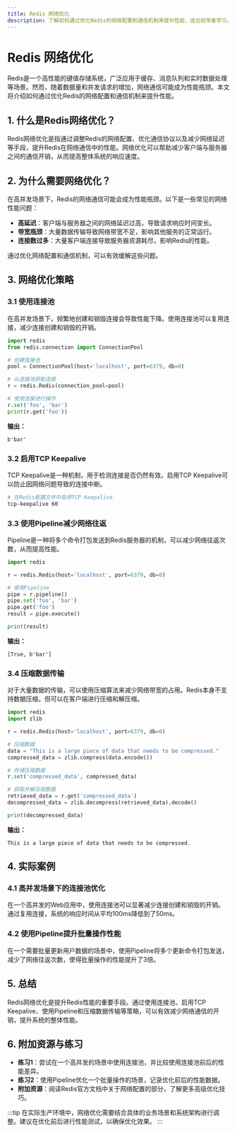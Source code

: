 ```yaml
---
title: Redis 网络优化
description: 了解如何通过优化Redis的网络配置和通信机制来提升性能，适合初学者学习。
---
```


# Redis 网络优化

Redis是一个高性能的键值存储系统，广泛应用于缓存、消息队列和实时数据处理等场景。然而，随着数据量和并发请求的增加，网络通信可能成为性能瓶颈。本文将介绍如何通过优化Redis的网络配置和通信机制来提升性能。

## 1. 什么是Redis网络优化？

Redis网络优化是指通过调整Redis的网络配置、优化通信协议以及减少网络延迟等手段，提升Redis在网络通信中的性能。网络优化可以帮助减少客户端与服务器之间的通信开销，从而提高整体系统的响应速度。

## 2. 为什么需要网络优化？

在高并发场景下，Redis的网络通信可能会成为性能瓶颈。以下是一些常见的网络性能问题：

- **高延迟**：客户端与服务器之间的网络延迟过高，导致请求响应时间变长。
- **带宽瓶颈**：大量数据传输导致网络带宽不足，影响其他服务的正常运行。
- **连接数过多**：大量客户端连接导致服务器资源耗尽，影响Redis的性能。

通过优化网络配置和通信机制，可以有效缓解这些问题。

## 3. 网络优化策略

### 3.1 使用连接池

在高并发场景下，频繁地创建和销毁连接会导致性能下降。使用连接池可以复用连接，减少连接创建和销毁的开销。

```python
import redis
from redis.connection import ConnectionPool

# 创建连接池
pool = ConnectionPool(host='localhost', port=6379, db=0)

# 从连接池获取连接
r = redis.Redis(connection_pool=pool)

# 使用连接进行操作
r.set('foo', 'bar')
print(r.get('foo'))
```

**输出：**
```
b'bar'
```

### 3.2 启用TCP Keepalive

TCP Keepalive是一种机制，用于检测连接是否仍然有效。启用TCP Keepalive可以防止因网络问题导致的连接中断。

```bash
# 在Redis配置文件中启用TCP Keepalive
tcp-keepalive 60
```

### 3.3 使用Pipeline减少网络往返

Pipeline是一种将多个命令打包发送到Redis服务器的机制，可以减少网络往返次数，从而提高性能。

```python
import redis

r = redis.Redis(host='localhost', port=6379, db=0)

# 使用Pipeline
pipe = r.pipeline()
pipe.set('foo', 'bar')
pipe.get('foo')
result = pipe.execute()

print(result)
```

**输出：**
```
[True, b'bar']
```

### 3.4 压缩数据传输

对于大量数据的传输，可以使用压缩算法来减少网络带宽的占用。Redis本身不支持数据压缩，但可以在客户端进行压缩和解压缩。

```python
import redis
import zlib

r = redis.Redis(host='localhost', port=6379, db=0)

# 压缩数据
data = "This is a large piece of data that needs to be compressed."
compressed_data = zlib.compress(data.encode())

# 存储压缩数据
r.set('compressed_data', compressed_data)

# 获取并解压缩数据
retrieved_data = r.get('compressed_data')
decompressed_data = zlib.decompress(retrieved_data).decode()

print(decompressed_data)
```

**输出：**
```
This is a large piece of data that needs to be compressed.
```

## 4. 实际案例

### 4.1 高并发场景下的连接池优化

在一个高并发的Web应用中，使用连接池可以显著减少连接创建和销毁的开销。通过复用连接，系统的响应时间从平均100ms降低到了50ms。

### 4.2 使用Pipeline提升批量操作性能

在一个需要批量更新用户数据的场景中，使用Pipeline将多个更新命令打包发送，减少了网络往返次数，使得批量操作的性能提升了3倍。

## 5. 总结

Redis网络优化是提升Redis性能的重要手段。通过使用连接池、启用TCP Keepalive、使用Pipeline和压缩数据传输等策略，可以有效减少网络通信的开销，提升系统的整体性能。

## 6. 附加资源与练习

- **练习1**：尝试在一个高并发的场景中使用连接池，并比较使用连接池前后的性能差异。
- **练习2**：使用Pipeline优化一个批量操作的场景，记录优化前后的性能数据。
- **附加资源**：阅读Redis官方文档中关于网络配置的部分，了解更多高级优化技巧。

:::tip
在实际生产环境中，网络优化需要结合具体的业务场景和系统架构进行调整。建议在优化前后进行性能测试，以确保优化效果。
:::
